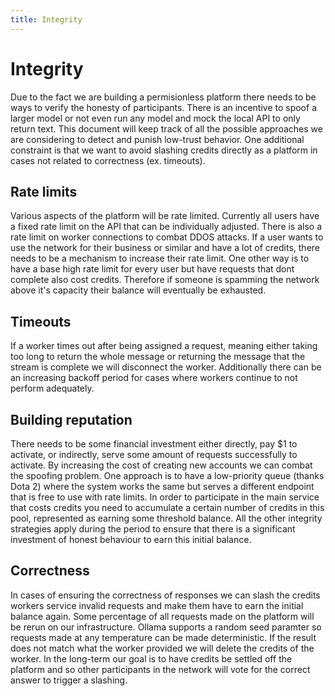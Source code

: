 ```yaml
---
title: Integrity
---
```


# Integrity

Due to the fact we are building a permisionless platform there needs to be ways to verify the honesty of participants. There is an incentive to spoof a larger model or not even run any model and mock the local API to only return text. This document will keep track of all the possible approaches we are considering to detect and punish low-trust behavior. One additional constraint is that we want to avoid slashing credits directly as a platform in cases not related to correctness (ex. timeouts).

## Rate limits

Various aspects of the platform will be rate limited. Currently all users have a fixed rate limit on the API that can be individually adjusted. There is also a rate limit on worker connections to combat DDOS attacks. If a user wants to use the network for their business or similar and have a lot of credits, there needs to be a mechanism to increase their rate limit. One other way is to have a base high rate limit for every user but have requests that dont complete also cost credits. Therefore if someone is spamming the network above it's capacity their balance will eventually be exhausted.

## Timeouts

If a worker times out after being assigned a request, meaning either taking too long to return the whole message or returning the message that the stream is complete we will disconnect the worker. Additionally there can be an increasing backoff period for cases where workers continue to not perform adequately.

## Building reputation

There needs to be some financial investment either directly, pay $1 to activate, or indirectly, serve some amount of requests successfully to activate. By increasing the cost of creating new accounts we can combat the spoofing problem. One approach is to have a low-priority queue (thanks Dota 2) where the system works the same but serves a different endpoint that is free to use with rate limits. In order to participate in the main service that costs credits you need to accumulate a certain number of credits in this pool, represented as earning some threshold balance. All the other integrity strategies apply during the period to ensure that there is a significant investment of honest behaviour to earn this initial balance.

## Correctness

In cases of ensuring the correctness of responses we can slash the credits workers service invalid requests and make them have to earn the initial balance again. Some percentage of all requests made on the platform will be rerun on our infrastructure. Ollama supports a random seed paramter so requests made at any temperature can be made deterministic. If the result does not match what the worker provided we will delete the credits of the worker. In the long-term our goal is to have credits be settled off the platform and so other participants in the network will vote for the correct answer to trigger a slashing.
